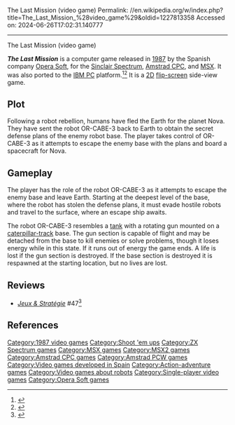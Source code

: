 The Last Mission (video game)
Permalink: //en.wikipedia.org/w/index.php?title=The_Last_Mission_%28video_game%29&oldid=1227813358
Accessed on: 2024-06-26T17:02:31.140777



------
The Last Mission (video game)
{{Short description|1987 video game}}
{{Distinguish|Last Mission (video game)}}
{{Infobox video game
|title = The Last Mission
|developer = [[Opera Soft]]
|publisher = Opera Soft
|designer =
|engine =
|released = 1987
|genre = [[Action video game]]
|modes = [[Single-player]]
|platforms = [[ZX Spectrum|Sinclair Spectrum]], [[Amstrad CPC]], [[Amstrad PCW]], [[MSX]], and [[IBM PC compatible|IBM PC]] 
|image = The Last Mission cover.jpg
|caption = 
|alt = 
}}

'''''The Last Mission''''' is a computer game released in [[1987 in video gaming|1987]] by the Spanish company [[Opera Soft]], for the [[ZX Spectrum|Sinclair Spectrum]], [[Amstrad CPC]], and [[MSX]]. It was also ported to the [[IBM PC compatible|IBM PC]] platform.<ref>{{moby game|id=/last-mission|name=''The Last Mission''}}</ref><ref>{{WoS game|id=0002825|name=The Last Mission}}</ref> It is a [[2D computer graphics|2D]] [[flip-screen]] side-view game.

==Plot==
Following a robot rebellion, humans have fled the Earth for the planet Nova. They have sent the robot OR-CABE-3 back to Earth to obtain the secret defense plans of the enemy robot base. The player takes control of OR-CABE-3 as it attempts to escape the enemy base with the plans and board a spacecraft for Nova.

==Gameplay==
The player has the role of the robot OR-CABE-3 as it attempts to escape the enemy base and leave Earth. Starting at the deepest level of the base, where the robot has stolen the defense plans, it must evade hostile robots and travel to the surface, where an escape ship awaits.

The robot OR-CABE-3 resembles a [[tank]] with a rotating gun mounted on a [[caterpillar-track]] base. The gun section is capable of flight and may be detached from the base to kill enemies or solve problems, though it loses energy while in this state. If it runs out of energy the game ends. A life is lost if the gun section is destroyed. If the base section is destroyed it is respawned at the starting location, but no lives are lost.

==Reviews==
* ''[[:fr:Jeux et Stratégie|Jeux & Stratégie]]'' #47<ref>{{cite web | url=https://archive.org/details/jeux-et-strategie-47/page/68/mode/2up | title=Jeux & stratégie 47 | date=October 1987}}</ref>

==References==
{{reflist}}

{{DEFAULTSORT:Last Mission}}
[[Category:1987 video games]]
[[Category:Shoot 'em ups]]
[[Category:ZX Spectrum games]]
[[Category:MSX games]]
[[Category:MSX2 games]]
[[Category:Amstrad CPC games]]
[[Category:Amstrad PCW games]]
[[Category:Video games developed in Spain]]
[[Category:Action-adventure games]]
[[Category:Video games about robots]]
[[Category:Single-player video games]]
[[Category:Opera Soft games]]

{{videogame-stub}}